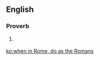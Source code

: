 ==English==

===Proverb===
{{en-proverb}}

# {{lb|en|uncommon}} {{alternative form of|when in Rome, do as the Romans do|lang=en}}

[[ko:when in Rome, do as the Romans]]
